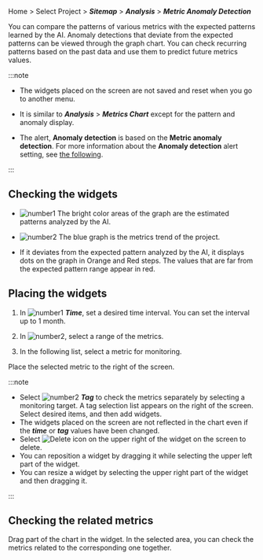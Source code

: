 Home > Select Project > **_Sitemap_** > **_Analysis_** > **_Metric Anomaly Detection_**

You can compare the patterns of various metrics with the expected patterns learned by the AI. Anomaly detections that deviate from the expected patterns can be viewed through the graph chart. You can check recurring patterns based on the past data and use them to predict future metrics values.

:::note

-   The widgets placed on the screen are not saved and reset when you go to another menu.

-   It is similar to **_Analysis_** > **_Metrics Chart_** except for the pattern and anomaly display.

-   The alert, **Anomaly detection** is based on the **Metric anomaly detection**. For more information about the **Anomaly detection** alert setting, see [the following](set-event-detect-anomal).

:::

## Checking the widgets

<ImgLang img='metrics-detect-abnormal.png' desc='Metric Anomaly Detection' />

-   ![number1](/img/number-01.png) The bright color areas of the graph are the estimated patterns analyzed by the AI. 

-   ![number2](/img/number-02.png) The <span class='normal'>blue</span> graph is the metrics trend of the project.

-   If it deviates from the expected pattern analyzed by the AI, it displays dots on the graph in <span class='slow'>Orange</span> and <span class='vslow'>Red</span> steps. The values that are far from the expected pattern range appear in <span class='vslow'>red</span>.

## Placing the widgets

<ImgLang img='metrics-detect-abnormal-set-widget.png' desc='Metric Anomaly Detection' />

1.  In ![number1](/img/number-01.png) **_Time_**, set a desired time interval. You can set the interval up to 1 month.

2.  In ![number2](/img/number-02.png), select a range of the metrics.

3.  In the following list, select a metric for monitoring.

Place the selected metric to the right of the screen.

:::note

-   Select ![number2](/img/number-02.png) **_Tag_** to check the metrics separately by selecting a monitoring target. A tag selection list appears on the right of the screen. Select desired items, and then add widgets.
-   The widgets placed on the screen are not reflected in the chart even if the **_time_** or **_tag_** values have been changed.
-   Select ![Delete icon](/img/ico-remove.svg) on the upper right of the widget on the screen to delete.
-   You can reposition a widget by dragging it while selecting the upper left part of the widget.
-   You can resize a widget by selecting the upper right part of the widget and then dragging it.

:::

## Checking the related metrics

<ImgLang img='metrics-detect-anormal-details.png' desc='Metric Anomaly Detection' />

Drag part of the chart in the widget. In the selected area, you can check the metrics related to the corresponding one together.
